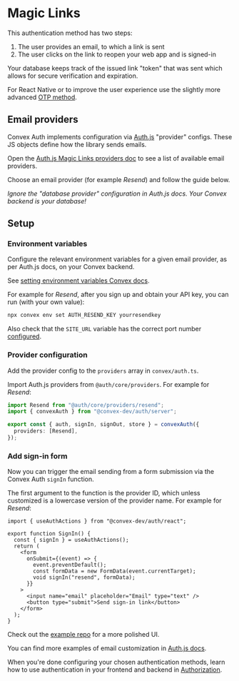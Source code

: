 
# Magic Links

This authentication method has two steps:

1. The user provides an email, to which a link is sent
2. The user clicks on the link to reopen your web app and is signed-in

Your database keeps track of the issued link "token" that was sent which allows
for secure verification and expiration.

For React Native or to improve the user experience use the slightly more
advanced [OTP method](/config/email/otps).

## Email providers

Convex Auth implements configuration via [Auth.js](https://authjs.dev)
"provider" configs. These JS objects define how the library sends emails.

Open the
[Auth.js Magic Links providers doc](https://authjs.dev/getting-started/authentication/email)
to see a list of available email providers.

Choose an email provider (for example _Resend_) and follow the guide below.

_Ignore the "database provider" configuration in Auth.js docs. Your Convex
backend is your database!_

## Setup

<Steps>

### Environment variables

Configure the relevant environment variables for a given email provider, as per
Auth.js docs, on your Convex backend.

See
[setting environment variables Convex docs](https://docs.convex.dev/production/environment-variables#setting-environment-variables).

For example for _Resend_, after you sign up and obtain your API key, you can run
(with your own value):

```sh
npx convex env set AUTH_RESEND_KEY yourresendkey
```

Also check that the `SITE_URL` variable has the correct port number
[configured](/setup/manual#configure-site_url).

### Provider configuration

Add the provider config to the `providers` array in `convex/auth.ts`.

Import Auth.js providers from `@auth/core/providers`. For example for _Resend_:

```ts filename="convex/auth.ts"
import Resend from "@auth/core/providers/resend";
import { convexAuth } from "@convex-dev/auth/server";

export const { auth, signIn, signOut, store } = convexAuth({
  providers: [Resend],
});
```

### Add sign-in form

Now you can trigger the email sending from a form submission via the Convex Auth
`signIn` function.

The first argument to the function is the provider ID, which unless customized
is a lowercase version of the provider name. For example for _Resend_:

```tsx filename="src/SignIn.tsx"
import { useAuthActions } from "@convex-dev/auth/react";

export function SignIn() {
  const { signIn } = useAuthActions();
  return (
    <form
      onSubmit={(event) => {
        event.preventDefault();
        const formData = new FormData(event.currentTarget);
        void signIn("resend", formData);
      }}
    >
      <input name="email" placeholder="Email" type="text" />
      <button type="submit">Send sign-in link</button>
    </form>
  );
}
```

Check out the
[example repo](https://github.com/get-convex/convex-auth-example/blob/main/app/auth/SignInFormEmailLink.tsx)
for a more polished UI.

You can find more examples of email customization in
[Auth.js docs](https://authjs.dev/getting-started/providers/resend#customization).

</Steps>

When you're done configuring your chosen authentication methods, learn how to
use authentication in your frontend and backend in [Authorization](/authz).
